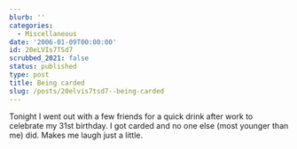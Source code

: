 ```yaml
---
blurb: ''
categories:
  - Miscellaneous
date: '2006-01-09T00:00:00'
id: 20eLVIs7TSd7
scrubbed_2021: false
status: published
type: post
title: Being carded
slug: /posts/20elvis7tsd7--being-carded
---
```


Tonight I went out with a few friends for a quick drink after work
to celebrate my 31st birthday. I got carded and no one else (most
younger than me) did. Makes me laugh just a little.
